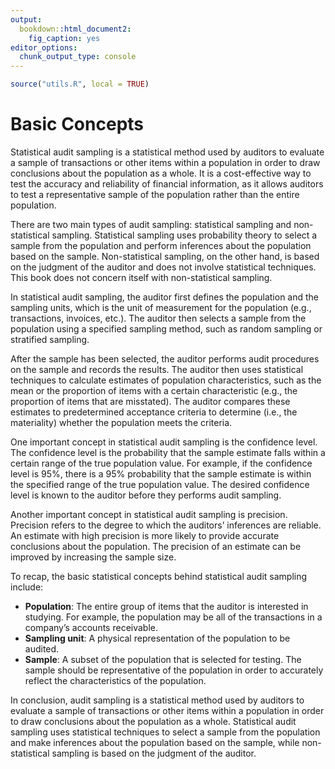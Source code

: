 ```yaml
---
output:
  bookdown::html_document2:
    fig_caption: yes
editor_options:
  chunk_output_type: console
---
```


```r
source("utils.R", local = TRUE)
```

# Basic Concepts {#CHAPTER-BASIC-CONCEPTS}

Statistical audit sampling is a statistical method used by auditors to evaluate
a sample of transactions or other items within a population in order to draw
conclusions about the population as a whole. It is a cost-effective way to test
the accuracy and reliability of financial information, as it allows auditors to
test a representative sample of the population rather than the entire population.

There are two main types of audit sampling: statistical sampling and
non-statistical sampling. Statistical sampling uses probability theory to
select a sample from the population and perform inferences about the population
based on the sample. Non-statistical sampling, on the other hand, is based on
the judgment of the auditor and does not involve statistical techniques. This
book does not concern itself with non-statistical sampling.

In statistical audit sampling, the auditor first defines the population and the
sampling units, which is the unit of measurement for the population
(e.g., transactions, invoices, etc.). The auditor then selects a sample from the
population using a specified sampling method, such as random sampling or
stratified sampling.

After the sample has been selected, the auditor performs audit procedures on the
sample and records the results. The auditor then uses statistical techniques to
calculate estimates of population characteristics, such as the mean or the
proportion of items with a certain characteristic (e.g., the proportion of
items that are misstated). The auditor compares these estimates to predetermined
acceptance criteria to determine (i.e., the materiality) whether the population
meets the criteria.

One important concept in statistical audit sampling is the confidence level. The
confidence level is the probability that the sample estimate falls within a
certain range of the true population value. For example, if the confidence level
is 95%, there is a 95% probability that the sample estimate is within the
specified range of the true population value. The desired confidence level is
known to the auditor before they performs audit sampling.

Another important concept in statistical audit sampling is precision. Precision
refers to the degree to which the auditors' inferences are reliable. An estimate
with high precision is more likely to provide accurate conclusions about the
population. The precision of an estimate can be improved by increasing the
sample size.

To recap, the basic statistical concepts behind statistical audit sampling
include:

- **Population**: The entire group of items that the auditor is interested in
  studying. For example, the population may be all of the transactions in a
  company's accounts receivable.
- **Sampling unit**: A physical representation of the population to be audited.
- **Sample**: A subset of the population that is selected for testing. The
  sample should be representative of the population in order to accurately
  reflect the characteristics of the population.

In conclusion, audit sampling is a statistical method used by auditors to
evaluate a sample of transactions or other items within a population in order to
draw conclusions about the population as a whole. Statistical audit sampling
uses statistical techniques to select a sample from the population and make
inferences about the population based on the sample, while non-statistical
sampling is based on the judgment of the auditor.
